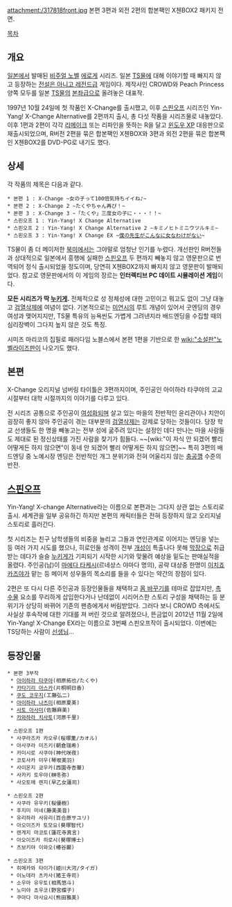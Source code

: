 attachment:/317818front.jpg
본편 3편과 외전 2편의 합본팩인 X첸BOX2 패키지 전면.

[[목차]]

== 개요 ==
[[일본]]에서 발매된 [[비주얼 노벨]] [[에로게]] 시리즈. 일본 [[TS]]물에 대해 이야기할 때 빠지지 않고 등장하는 [[전설은 아니고 레전드급]] 게임이다. 제작사인 CROWD와 Peach Princess 양쪽 모두를 일본 [[TS]]물의 [[본좌]]급으로 올려놓은 대표작.

1997년 10월 24일에 첫 작품인 X-Change를 출시했고, 이후 [[스핀오프]] 시리즈인 Yin-Yang! X-Change Alternative를 2편까지 출시, 총 다섯 작품을 시리즈물로 내놓았다. 이후 1편과 2편이 각각 [[리메이크]] 또는 리파인을 뜻하는 R을 달고 [[윈도우 XP]] 대응판으로 재출시되었으며, R버전 2편을 묶은 합본팩인 X첸BOX와 3편과 외전 2편을 묶은 합본팩인 X첸BOX2를 DVD-PG로 내기도 했다.


== 상세 ==
각 작품의 제목은 다음과 같다.
 * 본편 1 : X-Change ~女の子って100倍気持ちイイね♪~
 * 본편 2 : X-Change 2 ~たくやちゃん再び！~
 * 본편 3 : X-Change 3 ~「たくや」三度女の子に・・・！！~
 * 스핀오프 1 : Yin-Yang! X Change Alternative
 * 스핀오프 2 : Yin-Yang! X Change Alternative 2 ~キミノヒトミニウツルキミ~
 * 스핀오프 3 : Yin-Yang! X Change EX ~[[내여귀|僕の先生がこんなに女なわけがない]]~ 

TS물이 좀 더 메이저한 [[북미]]에서는 그야말로 엄청난 인기를 누렸다. 개선판인 R버전들과 상대적으로 일본에서 흥행에 실패한 [[스핀오프]] 두 편까지 빼놓지 않고 영문판으로 번역되어 정식 출시되었을 정도이며, 당연히 X첸BOX2까지 빠지지 않고 영문판이 발매되었다. 참고로 영문판에서의 이 게임의 장르는 '''인터렉티브 PC 데이트 시뮬레이션 게임'''이다.

'''모든 시리즈가 딱 [[누키게]].''' 전체적으로 성 정체성에 대한 고민이고 뭐고도 없이 그냥 대놓고 [[검열삭제]]에 여념이 없다. 기본적으로는 [[미연시]]의 루트 개념이 있어서 굿엔딩의 경우 여성과 맺어지지만, TS물 특유의 능욕씬도 가볍게 그려낸지라 배드엔딩을 수집할 때의 심리장벽이 그다지 높지 않은 것도 특징.

시미즈 마리코의 집필로 패러다임 노블스에서 본편 1편을 기반으로 한 [[wiki:"소설판"노벨라이즈판]]이 나오기도 했다.


== 본편 ==
X-Change 오리지널 넘버링 타이틀은 3편까지이며, 주인공인 아이하라 타쿠야의 고교 시절부터 대학 시절까지의 이야기를 다루고 있다.

전 시리즈 공통으로 주인공이 [[여성화]]되며 살고 있는 마을의 전반적인 윤리관이나 치안이 굉장히 좋지 않아 주인공이 겪는 대부분의 [[검열삭제]]는 강제로 당하는 것들이다. 당장 학교 선생들도 한 명을 빼놓고는 전부 성에 굶주려 있다는 설정인 데다 만나는 마을 사람들도 제대로 된 정신상태를 가진 사람을 찾기가 힘들다. ~~[wiki:"이 자식 안 되겠어 빨리 어떻게든 하지 않으면"이 동네 안 되겠어 빨리 어떻게든 하지 않으면]~~ 특히 3편의 배드엔딩 중 노예시장 엔딩은 전반적인 개그 분위기와 전혀 어울리지 않는 [[충공깽]] 수준의 반전.


== [[스핀오프]] ==
Yin-Yang! X-change Alternative라는 이름으로 본편과는 그다지 상관 없는 스토리로 출시. 세계관을 일부 공유하긴 하지만 본편의 캐릭터들은 전혀 등장하지 않고 오리지널 스토리로 흘러간다.

첫 시리즈는 친구 남학생들의 비중을 늘리고 그들과 연인관계로 이어지는 엔딩을 넣는 등 여러 가지 시도를 했으나, 히로인들 성격이 전부 [[개성]]이 특출나다 못해 [[막장]]으로 취급받는 데다가 슬슬 [[누키게]]가 기피되기 시작한 시기와 맞물려 예상을 밑도는 판매실적을 올렸다. 주인공(남)이 [[마에다 타케시]](르네상스 야마다 명의), 공략 대상중 한명이 [[이치죠 카즈야]]가 맡는 등 메이저 성우들의 목소리를 들을 수 있다는 약간의 장점이 있다.

2편은 또 다시 다른 주인공과 등장인물들을 채택하고 [[몸 바꾸기]]를 테마로 잡았지만, [[촉수물]] 요소를 무리하게 삽입한다거나 난데없이 시리어스한 스토리 구성을 채택하는 등 분위기가 상당히 바뀌어 기존의 팬층에게서 버림받았다. 그러다 보니 CROWD 측에서도 사실상 후속작에 대한 기대를 져 버린 것으로 알려졌으나, 뜬금없이 2012년 11월 2일에 Yin-Yang! X-Change EX라는 이름으로 3번째 스핀오프작이 출시되었다. 이번에는 TS당하는 사람이 [[선생님]]...


== 등장인물 ==
 * 본편 3부작
  * [[아이하라 타쿠야]](相原拓也/たくや)
  * [[카타기리 아스카]](片桐明日香)
  * [[쿠도 코우지]](工藤弘二)
  * [[아이하라 나츠미]](相原夏美)
  * [[사토 아사미]](佐藤麻美)
  * [[카와하라 치사토]](河原千里)

 * 스핀오프 1편
  * 사쿠라즈카 카오루(桜塚薫/カオル)
  * 아사쿠라 미즈키(朝倉瑞希)
  * 카미시로 사쿠야(神代咲夜)
  * 코토사카 미우(琴坂美羽)
  * 사이온지 쿄우카(西園寺杏華)
  * 사카키 토우야(榊冬弥)
  * 사오토메 렌지(早乙女蓮司)

 * 스핀오프 2편
  * 사쿠라 유우키(桜優樹)
  * 후지미 미네(藤美美音)
  * 유리하라 사유리(百合原サユリ)
  * 아오이즈카 토모요(葵塚智代)
  * 렌게지 마코토(蓮花寺真言)
  * 아오이즈카 히로시(葵塚博士)
  * 츠보키야 이와오(椿谷巌)

 * 스핀오프 3편
  * 히메카와 타이가(姫川大河/タイガ)
  * 이노데라 츠카사(猪王寺司)
  * 소우마 유우토(相馬悠斗)
  * 노미야 쵸우코(野宮蝶子)
  * 쿠마다 마사요시(熊田雅美)
